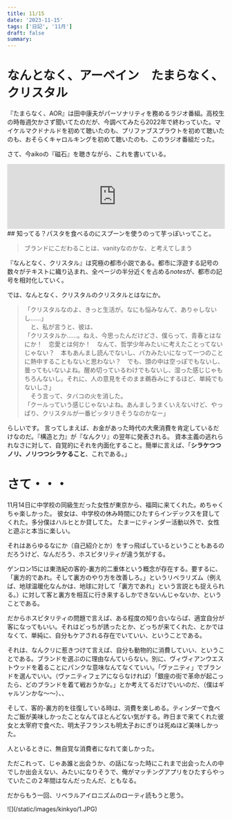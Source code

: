 ```yaml
---
title: 11/15
date: '2023-11-15'
tags: ['日記', '11月']
draft: false
summary: 
---
```

# なんとなく、アーベイン　たまらなく、クリスタル
『たまらなく、AOR』は田中康夫がパーソナリティを務めるラジオ番組。高校生の時毎週欠かさず聞いてたのだが、今調べてみたら2022年で終わっていた。マイケルマクドナルドを初めて聴いたのも、プリファブスプラウトを初めて聴いたのも、おそらくキャロルキングを初めて聴いたのも、このラジオ番組だった。

さて、今aikoの『磁石』を聴きながら、これを書いている。
<iframe allow="autoplay *; encrypted-media *;" frameborder="0" height="150" style="width:100%;max-width:660px;overflow:hidden;background:transparent;" sandbox="allow-forms allow-popups allow-same-origin allow-scripts allow-storage-access-by-user-activation allow-top-navigation-by-user-activation" src="https://embed.music.apple.com/jp/album/%E7%A3%81%E7%9F%B3/1552197074?i=1552197081"></iframe>
## 知ってる？パスタを食べるのにスプーンを使うのって芋っぽいってこと。

>ブランドにこだわることは、vanityなのかな、と考えてしまう

『なんとなく、クリスタル』は究極の都市小説である。都市に浮遊する記号の数々がテキストに織り込まれ、全ページの半分近くを占める*notes*が、都市の記号を相対化していく。

では、なんとなく、クリスタルのクリスタルとはなにか。

>「クリスタルなのよ、きっと生活が。なにも悩みなんて、ありゃしないし……」  
　と、私が言うと、彼は、  
「クリスタルか……。ねえ、今思ったんだけどさ、僕らって、青春とはなにか！　恋愛とは何か！　なんて、哲学少年みたいに考えたことってないじゃない？　本もあんまし読んでないし、バカみたいになって一つのことに熱中することもないと思わない？　でも、頭の中は空っぽでもないし、曇ってもいないよね。醒め切っているわけでもないし、湿った感じじゃもちろんないし。それに、人の意見をそのまま鵜呑みにするほど、単純でもないしさ」  
　そう言って、タバコの火を消した。  
「クールっていう感じじゃないよね。あんましうまくいえないけど、やっぱり、クリスタルが一番ピッタリきそうなのかなー」

らしいです。
言ってしまえば、お金があった時代の大衆消費を肯定しているだけなのだ。『構造と力』が『なんクリ』の翌年に発表される。
資本主義の逃れられなさに対して、自覚的にそれを内面化すること。簡単に言えば、「**シラケつつノリ、ノリつつシラケること**、これである。」

# さて・・・
11月14日に中学校の同級生だった女性が東京から、福岡に来てくれた。めちゃくちゃ楽しかった。
彼女は、中学校の休み時間にひたすらインデックスを貸してくれた。多分僕はハルヒとか貸してた。
たまーにティンダー活動以外で、女性と遊ぶと本当に楽しい。

それはあらゆるなにか（自己紹介とか）をすっ飛ばしているということもあるのだろうけど、なんだろう、ホスピタリティが違う気がする。

ゲンロン15には東浩紀の客的-裏方的二重体という概念が存在する。要するに、「裏方的であれ。そして裏方のやり方を改善しろ。」というリベラリズム（例えば、地球温暖化なんかは、地球に対して「裏方であれ」という言説とも捉えられる。）に対して客と裏方を相互に行き来するしかできないんじゃないか、ということである。

だからホスピタリティの問題で言えば、ある程度の知り合いならば、適宜自分が客になってもいい。それはどっちが誘ったとか、どっちが来てくれた、とかではなくて、単純に、自分もケアされる存在でいていい、ということである。

それは、なんクリに惹きつけて言えば、自分も動物的に消費していい、ということである。ブランドを選ぶのに理由なんていらない。別に、ヴィヴィアンウエストウッドを着ることにパンクな意味なんてなくていい。「ヴァニティ」でブランドを選んでいい。（ヴァニティフェアにならなければ）「銀座の街で革命が起こったら、どのブランドを着て戦おうかな。」とか考えてるだけでいいのだ、（僕はギャルソンかな〜〜）、、

そして、客的-裏方的を往復している時は、消費を楽しめる。ティンダーで食べたご飯が美味しかったことなんてほとんどない気がする。昨日まで来てくれた彼女と太宰府で食べた、明太子フランスも明太子おにぎりは死ぬほど美味しかった。

人といるときに、無自覚な消費者になれて楽しかった。

ただこれって、じゃあ誰と出会うか、の話になった時にこれまで出会った人の中でしか出会えない、みたいになりそうで、俺がマッチングアプリをひたすらやっていたこの２年間はなんだったんだ、ともなる。

だからもう一回、リベラルアイロニズムのローティ読もうと思う。

<div class>
![](/static/images/kinkyo/1.JPG)
</div>